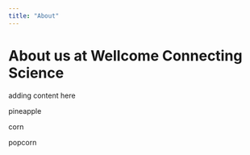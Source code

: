 ```yaml
---
title: "About"
---
```


#  About us at Wellcome Connecting Science

adding content here

pineapple

corn

popcorn
